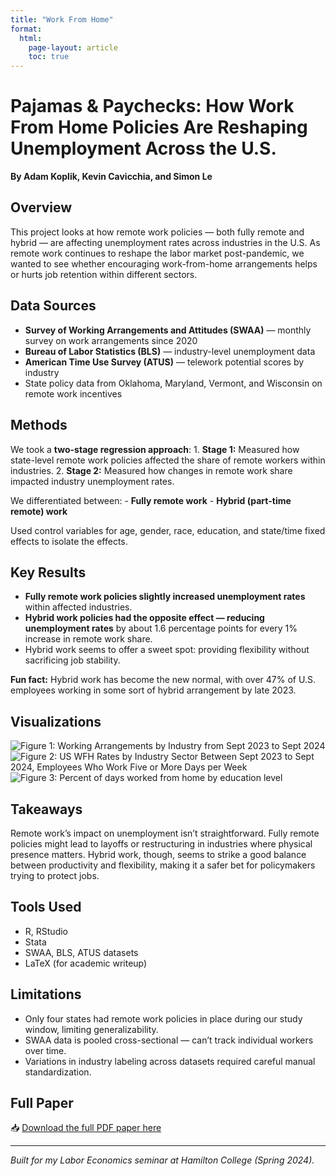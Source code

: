 ```yaml
---
title: "Work From Home"
format:
  html:
    page-layout: article
    toc: true
---
```


# Pajamas & Paychecks: How Work From Home Policies Are Reshaping Unemployment Across the U.S.

**By Adam Koplik, Kevin Cavicchia, and Simon Le**

## Overview  
This project looks at how remote work policies — both fully remote and hybrid — are affecting unemployment rates across industries in the U.S. As remote work continues to reshape the labor market post-pandemic, we wanted to see whether encouraging work-from-home arrangements helps or hurts job retention within different sectors.

## Data Sources  
- **Survey of Working Arrangements and Attitudes (SWAA)** — monthly survey on work arrangements since 2020  
- **Bureau of Labor Statistics (BLS)** — industry-level unemployment data  
- **American Time Use Survey (ATUS)** — telework potential scores by industry  
- State policy data from Oklahoma, Maryland, Vermont, and Wisconsin on remote work incentives  

## Methods  
We took a **two-stage regression approach**:
1. **Stage 1:** Measured how state-level remote work policies affected the share of remote workers within industries.
2. **Stage 2:** Measured how changes in remote work share impacted industry unemployment rates.

We differentiated between:
- **Fully remote work**
- **Hybrid (part-time remote) work**

Used control variables for age, gender, race, education, and state/time fixed effects to isolate the effects.

## Key Results  
- **Fully remote work policies slightly increased unemployment rates** within affected industries.  
- **Hybrid work policies had the opposite effect — reducing unemployment rates** by about 1.6 percentage points for every 1% increase in remote work share.  
- Hybrid work seems to offer a sweet spot: providing flexibility without sacrificing job stability.

**Fun fact:** Hybrid work has become the new normal, with over 47% of U.S. employees working in some sort of hybrid arrangement by late 2023.

## Visualizations

![Figure 1: Working Arrangements by Industry from Sept 2023 to Sept 2024](images/Figure1.png)  
![Figure 2: US WFH Rates by Industry Sector Between Sept 2023 to Sept 2024, Employees Who Work Five or More Days per Week](images/Figure2.png)
![Figure 3: Percent of days worked from home by education level](images/Figure3.png)

## Takeaways  
Remote work's impact on unemployment isn't straightforward. Fully remote policies might lead to layoffs or restructuring in industries where physical presence matters. Hybrid work, though, seems to strike a good balance between productivity and flexibility, making it a safer bet for policymakers trying to protect jobs.

## Tools Used  
- R, RStudio  
- Stata  
- SWAA, BLS, ATUS datasets  
- LaTeX (for academic writeup)

## Limitations  
- Only four states had remote work policies in place during our study window, limiting generalizability.  
- SWAA data is pooled cross-sectional — can't track individual workers over time.  
- Variations in industry labeling across datasets required careful manual standardization.

## Full Paper  
📥 [Download the full PDF paper here](Pajamas_Paychecks.pdf)

---

*Built for my Labor Economics seminar at Hamilton College (Spring 2024).*